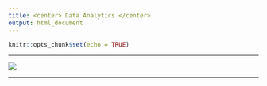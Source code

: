 ```yaml
---
title: <center> Data Analytics </center>
output: html_document
---
```


```r
knitr::opts_chunk$set(echo = TRUE)
```

---

![](C:/Users/jenniferb/OneDrive - Sport England/GitHub/Site_SE/images/tgc.jpg)

---

